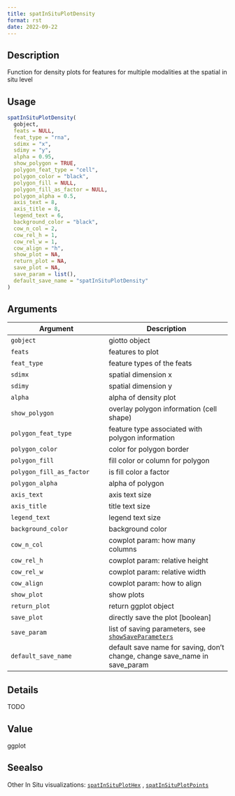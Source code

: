 ```yaml
--- 
title: spatInSituPlotDensity 
format: rst 
date: 2022-09-22 
--- 
```


## Description

Function for density plots for features for multiple modalities at the spatial in situ level


## Usage

```r
spatInSituPlotDensity(
  gobject,
  feats = NULL,
  feat_type = "rna",
  sdimx = "x",
  sdimy = "y",
  alpha = 0.95,
  show_polygon = TRUE,
  polygon_feat_type = "cell",
  polygon_color = "black",
  polygon_fill = NULL,
  polygon_fill_as_factor = NULL,
  polygon_alpha = 0.5,
  axis_text = 8,
  axis_title = 8,
  legend_text = 6,
  background_color = "black",
  cow_n_col = 2,
  cow_rel_h = 1,
  cow_rel_w = 1,
  cow_align = "h",
  show_plot = NA,
  return_plot = NA,
  save_plot = NA,
  save_param = list(),
  default_save_name = "spatInSituPlotDensity"
)
```


## Arguments

Argument      |Description
------------- |----------------
`gobject`     |     giotto object
`feats`     |     features to plot
`feat_type`     |     feature types of the feats
`sdimx`     |     spatial dimension x
`sdimy`     |     spatial dimension y
`alpha`     |     alpha of density plot
`show_polygon`     |     overlay polygon information (cell shape)
`polygon_feat_type`     |     feature type associated with polygon information
`polygon_color`     |     color for polygon border
`polygon_fill`     |     fill color or column for polygon
`polygon_fill_as_factor`     |     is fill color a factor
`polygon_alpha`     |     alpha of polygon
`axis_text`     |     axis text size
`axis_title`     |     title text size
`legend_text`     |     legend text size
`background_color`     |     background color
`cow_n_col`     |     cowplot param: how many columns
`cow_rel_h`     |     cowplot param: relative height
`cow_rel_w`     |     cowplot param: relative width
`cow_align`     |     cowplot param: how to align
`show_plot`     |     show plots
`return_plot`     |     return ggplot object
`save_plot`     |     directly save the plot [boolean]
`save_param`     |     list of saving parameters, see [`showSaveParameters`](#showsaveparameters)
`default_save_name`     |     default save name for saving, don't change, change save_name in save_param


## Details

TODO


## Value

ggplot


## Seealso

Other In Situ visualizations:
 [`spatInSituPlotHex`](#spatinsituplothex) ,
 [`spatInSituPlotPoints`](#spatinsituplotpoints)


